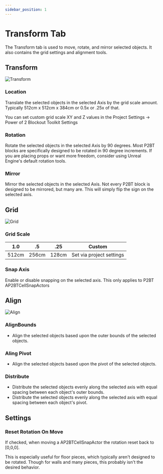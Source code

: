 ---
sidebar_position: 1
---

# Transform Tab

The Transform tab is used to move, rotate, and mirror selected objects. It also contains the grid settings and alignment tools.


## Transform

![Transform](./img/transform.png)

### Location

Translate the selected objects in the selected Axis by the grid scale amount. Typically 512cm x 512cm x 384cm or 0.5x or .25x of that.

You can set custom grid scale XY and Z values in the <HL>Project Settings -> Power of 2 Blockout Toolkit Settings</HL>

### Rotation

Rotate the selected objects in the selected Axis by 90 degrees. Most <HL>P2BT</HL> blocks are specifically designed to be rotated in 90 degree increments. If you are placing props or want more freedom, consider using Unreal Engine's default rotation tools.

### Mirror

Mirror the selected objects in the selected Axis. Not every P2BT block is designed to be mirrored, but many are. This will simply flip the sign on the selected axis.



## Grid

![Grid](./img/grid.png)

### Grid Scale

1.0|.5|.25|Custom
-|-|-|-
512cm|256cm|128cm|Set via project settings

### Snap Axis

Enable or disable snapping on the selected axis.
This only applies to P2BT <HL>AP2BTCellSnapActors</HL>

## Align

![Align](./img/align.png)

### AlignBounds

* Align the selected objects based upon the outer bounds of the selected objects.

### Aling Pivot

* Align the selected objects based upon the pivot of the selected objects.

### Distribute

* Distribute the selected objects evenly along the selected axis with equal spacing between each object's outer bounds.
* Distribute the selected objects evenly along the selected axis with equal spacing between each object's pivot.





## Settings

### Reset Rotation On Move

If checked, when moving a <HL>AP2BTCellSnapActor</HL> the rotation reset back to [0,0,0].

This is especially useful for floor pieces, which typically aren't designed to be rotated.
Though for walls and many pieces, this probably isn't the desired behavior.




